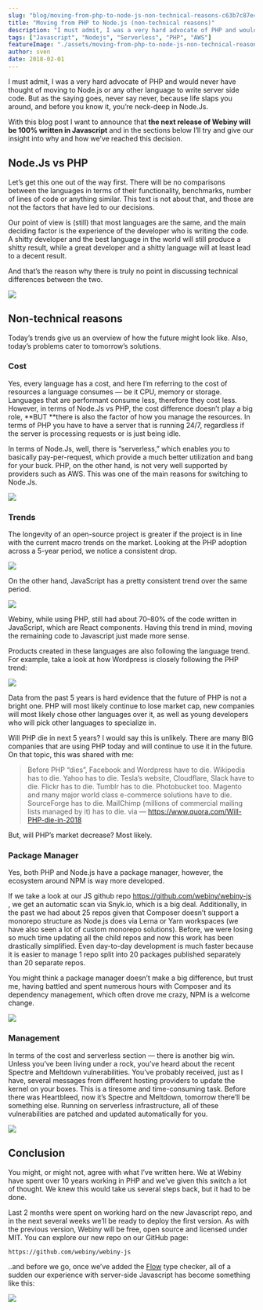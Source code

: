 ```yaml
---
slug: "blog/moving-from-php-to-node-js-non-technical-reasons-c63b7c87e4c5"
title: "Moving from PHP to Node.js (non-technical reasons)"
description: "I must admit, I was a very hard advocate of PHP and would never have thought of moving to Node.js or any other language, but ..."
tags: ["Javascript", "Nodejs", "Serverless", "PHP", "AWS"]
featureImage: "./assets/moving-from-php-to-node-js-non-technical-reasons-c63b7c87e4c5/max-2048-1TC9ewZLEL9ngFG2MXDBktw.jpeg"
author: sven
date: 2018-02-01
---
```


I must admit, I was a very hard advocate of PHP and would never have thought of moving to Node.js or any other language to write server side code. But as the saying goes, never say never, because life slaps you around, and before you know it, you’re neck-deep in Node.Js.

With this blog post I want to announce that **the next release of Webiny will be 100% written in Javascript** and in the sections below I’ll try and give our insight into why and how we’ve reached this decision.

## Node.Js vs PHP

Let’s get this one out of the way first. There will be no comparisons between the languages in terms of their functionality, benchmarks, number of lines of code or anything similar. This text is not about that, and those are not the factors that have led to our decisions.

Our point of view is (still) that most languages are the same, and the main deciding factor is the experience of the developer who is writing the code. A shitty developer and the best language in the world will still produce a shitty result, while a great developer and a shitty language will at least lead to a decent result.

And that’s the reason why there is truly no point in discussing technical differences between the two.

![](./assets/moving-from-php-to-node-js-non-technical-reasons-c63b7c87e4c5/max-1000-1dxbvVHJkUh5HagZ7HI0nFw.gif)

## Non-technical reasons

Today’s trends give us an overview of how the future might look like. Also, today’s problems cater to tomorrow’s solutions.

### Cost

Yes, every language has a cost, and here I’m referring to the cost of resources a language consumes — be it CPU, memory or storage. Languages that are performant consume less, therefore they cost less. However, in terms of Node.Js vs PHP, the cost difference doesn’t play a big role, **BUT **there is also the factor of how you manage the resources. In terms of PHP you have to have a server that is running 24/7, regardless if the server is processing requests or is just being idle.

In terms of Node.Js, well, there is “serverless,” which enables you to basically pay-per-request, which provide a much better utilization and bang for your buck. PHP, on the other hand, is not very well supported by providers such as AWS. This was one of the main reasons for switching to Node.Js.

![](./assets/moving-from-php-to-node-js-non-technical-reasons-c63b7c87e4c5/max-1240-1BBRtmW0ylrD-RVkeFnzlBA.jpeg)

### Trends

The longevity of an open-source project is greater if the project is in line with the current macro trends on the market. Looking at the PHP adoption across a 5-year period, we notice a consistent drop.

![](./assets/moving-from-php-to-node-js-non-technical-reasons-c63b7c87e4c5/max-4532-1s8H2DlFxdgKKUZICrZxkwg.png)

On the other hand, JavaScript has a pretty consistent trend over the same period.

![](./assets/moving-from-php-to-node-js-non-technical-reasons-c63b7c87e4c5/max-4564-1SJ_6glGaWVwR-PIvUn0KmQ.png)

Webiny, while using PHP, still had about 70–80% of the code written in JavaScript, which are React components. Having this trend in mind, moving the remaining code to Javascript just made more sense.

Products created in these languages are also following the language trend. For example, take a look at how Wordpress is closely following the PHP trend:

![](./assets/moving-from-php-to-node-js-non-technical-reasons-c63b7c87e4c5/max-4544-1FWehmh_j4WSrFXy4CWvLVg.png)

Data from the past 5 years is hard evidence that the future of PHP is not a bright one. PHP will most likely continue to lose market cap, new companies will most likely chose other languages over it, as well as young developers who will pick other languages to specialize in.

Will PHP die in next 5 years? I would say this is unlikely. There are many BIG companies that are using PHP today and will continue to use it in the future. On that topic, this was shared with me:

> Before PHP “dies”,
> Facebook and Wordpress have to die.
> Wikipedia has to die.
> Yahoo has to die.
> Tesla’s website, Cloudflare, Slack have to die.
> Flickr has to die. Tumblr has to die. Photobucket too.
> Magento and many major world class e-commerce solutions have to die.
> SourceForge has to die.
> MailChimp (millions of commercial mailing lists managed by it) has to die.
> via — https://www.quora.com/Will-PHP-die-in-2018

But, will PHP’s market decrease? Most likely.

### Package Manager

Yes, both PHP and Node.js have a package manager, however, the ecosystem around NPM is way more developed.

If we take a look at our JS github repo [https://github.com/webiny/webiny-js ](https://github.com/webiny/webiny-js), we get an automatic scan via Snyk.io, which is a big deal. Additionally, in the past we had about 25 repos given that Composer doesn’t support a monorepo structure as Node.js does via Lerna or Yarn workspaces (we have also seen a lot of custom monorepo solutions). Before, we were losing so much time updating all the child repos and now this work has been drastically simplified. Even day-to-day development is much faster because it is easier to manage 1 repo split into 20 packages published separately than 20 separate repos.

You might think a package manager doesn’t make a big difference, but trust me, having battled and spent numerous hours with Composer and its dependency management, which often drove me crazy, NPM is a welcome change.

![](./assets/moving-from-php-to-node-js-non-technical-reasons-c63b7c87e4c5/max-814-1itazBqk2Gmn9IOZ_CCJSTA.jpeg)

### Management

In terms of the cost and serverless section — there is another big win. Unless you’ve been living under a rock, you’ve heard about the recent Spectre and Meltdown vulnerabilities. You’ve probably received, just as I have, several messages from different hosting providers to update the kernel on your boxes. This is a tiresome and time-consuming task. Before there was Heartbleed, now it’s Spectre and Meltdown, tomorrow there’ll be something else. Running on serverless infrastructure, all of these vulnerabilities are patched and updated automatically for you.

![](./assets/moving-from-php-to-node-js-non-technical-reasons-c63b7c87e4c5/max-1456-1Zmw0UQZ1VHvUCxUllBcMGg.png)

## Conclusion

You might, or might not, agree with what I’ve written here. We at Webiny have spent over 10 years working in PHP and we’ve given this switch a lot of thought. We knew this would take us several steps back, but it had to be done.

Last 2 months were spent on working hard on the new Javascript repo, and in the next several weeks we’ll be ready to deploy the first version. As with the previous version, Webiny will be free, open source and licensed under MIT. You can explore our new repo on our GitHub page:

`https://github.com/webiny/webiny-js`

..and before we go, once we’ve added the [Flow](https://flow.org/) type checker, all of a sudden our experience with server-side Javascript has become something like this:

![](./assets/moving-from-php-to-node-js-non-technical-reasons-c63b7c87e4c5/max-1400-1bsTI9bIv8Y7poNfGE96cEg.png)
